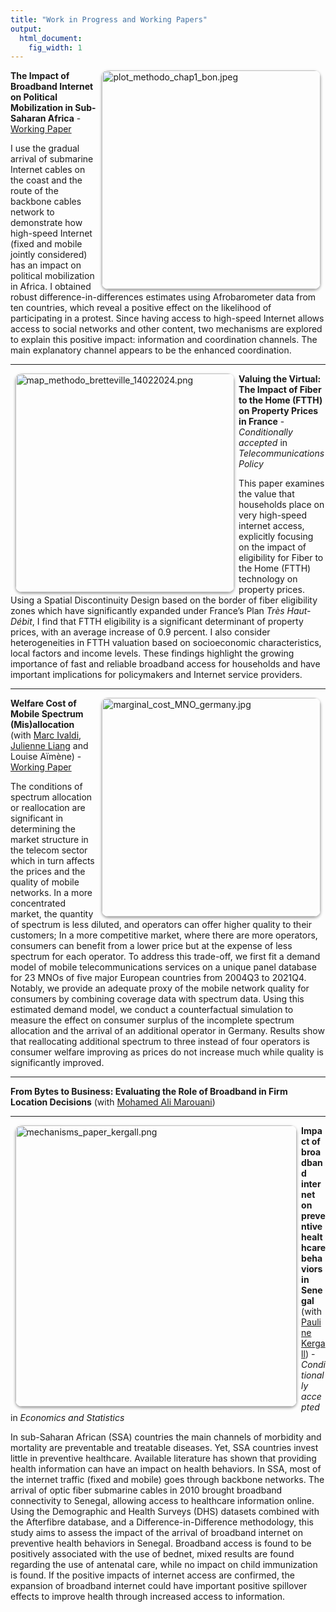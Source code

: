 ```yaml
---
title: "Work in Progress and Working Papers"
output:
  html_document:
    fig_width: 1
---
```


<link rel="shortcut icon" href="favicon.ico">


<style>
  .rounded-image {
    border-radius: 10px; 
    box-shadow: 0px 2px 4px rgba(0, 0, 0, 0.4); 
    margin-right: 2mm; 
    margin-left: 2mm;
  }

</style>

<div>
  <img  align="right" src="images/plot_methodo_chap1_bon.jpeg" class="rounded-image" alt="plot_methodo_chap1_bon.jpeg"  width="350px" >
</div>



**The Impact of Broadband Internet on Political Mobilization in Sub-Saharan Africa** - [Working Paper](https://papers.ssrn.com/sol3/papers.cfm?abstract_id=4247083)

I use the gradual arrival of submarine Internet cables on the coast and the route of the backbone cables network to demonstrate how high-speed Internet (fixed and mobile jointly considered) has an impact on political mobilization in Africa. I obtained robust difference-in-differences estimates using Afrobarometer data from ten countries, which reveal a positive effect on the likelihood of participating in a protest. Since having access to high-speed Internet allows access to social networks and other content, two mechanisms are explored to explain this positive impact: information and coordination channels. The main explanatory channel appears to be the enhanced coordination.



----

<div>
  <img  align="left" src="images/map_methodo_bretteville_14022024.png" class="rounded-image" alt="map_methodo_bretteville_14022024.png"  width="350px" >
</div>


**Valuing the Virtual: The Impact of Fiber to the Home (FTTH) on Property Prices in France** - *Conditionally accepted* in *Telecommunications Policy*

This paper examines the value that households place on very high-speed internet access, explicitly focusing on the impact of eligibility for Fiber to the Home (FTTH) technology on property prices.
Using a Spatial Discontinuity Design based on the border of fiber eligibility zones which have significantly expanded under France's Plan *Très Haut-Débit*, I find that FTTH eligibility is a significant determinant of property prices, with an average increase of 0.9 percent. I also consider heterogeneities in FTTH valuation based on socioeconomic characteristics, local factors and income levels. These findings highlight the growing importance of fast and reliable broadband access for households and have important implications for policymakers and Internet service providers.

<!---
<a href="https://www.scimagojr.com/journalsearch.php?q=20870&amp;tip=sid&amp;exact=no" title="SCImago Journal &amp; Country Rank"><img border="0" src="https://www.scimagojr.com/journal_img.php?id=20870" alt="SCImago Journal &amp; Country Rank"  /></a>
--->

----

<div>
  <img  align="right" src="images/marginal_cost_MNO_germany.jpg" class="rounded-image" alt="marginal_cost_MNO_germany.jpg"  width="350px" >
</div>



**Welfare Cost of Mobile Spectrum (Mis)allocation** (with [Marc Ivaldi](https://www.tse-fr.eu/fr/people/marc-ivaldi), [Julienne Liang](https://www.researchgate.net/profile/Julienne-Liang) and Louise Aïmène) - [Working Paper](https://papers.ssrn.com/sol3/papers.cfm?abstract_id=4228058)

The conditions of spectrum allocation or reallocation are significant in determining the market structure in the telecom sector which in turn affects the prices and the quality of mobile networks. In a more concentrated market, the quantity of spectrum is less diluted, and operators can offer higher quality to their customers; In a more competitive market, where there are more operators, consumers can benefit from a lower price but at the expense of less spectrum for each operator. To address this trade-off, we first fit a demand model of mobile telecommunications services on a unique panel database for 23 MNOs of five major European countries from 2004Q3 to 2021Q4. Notably, we provide an adequate proxy of the mobile network quality for consumers by combining coverage data with spectrum data. Using this estimated demand model, we conduct a counterfactual simulation to measure the effect on consumer surplus of the incomplete spectrum allocation and the arrival of an additional operator in Germany. Results show that reallocating additional spectrum to three instead of four operators is consumer welfare improving as prices do not increase much while quality is significantly improved.




----

**From Bytes to Business: Evaluating the Role of Broadband in Firm Location Decisions** (with [Mohamed Ali Marouani](https://sites.google.com/view/mohamedali-marouani/home))

<!---

This paper investigates the impact of mobile broadband Internet on business creation in Tunisia, a critical topic given the country's economic challenges. Using a rich dataset of Tunisian delegations, the study employs a count model to assess the influence of mobile broadband Internet quality on firm location decisions. The findings reveal a significant positive relationship between the density of 4G antennas per 10,000 inhabitants and the rate of new business creation. However, this effect is not observed in rural areas, suggesting potential differences in technology adoption.
The research highlights the potential role of mobile broadband Internet in fostering local economic growth, emphasizing the need for policymakers to consider contextual factors.

```r
knitr::include_graphics("images/tunisie_maps_chap3.jpg")
```


----

**The Relationship between License Duration and Telecom Investment in Africa and the Middle East: an Econometric Analysis** 

This research project links investment in the telecommunications sector and one of the terms of the regulatory framework for this sector, the mobile licence duration in African and Middle-eastern countries. Using World Cellular Information Service and Worldwide Governance Indicators data, we were able to build a database combining the amount of CAPEX per capita with the license duration (the average duration of all active licenses) adding governance quality indicators for 13 developing countries in Africa and the Middle East over a 9-year period. Based on an OLS estimate, we found that the licence duration has a positive effect on investment provided that the political stability of the country is above a certain threshold.

--->

----

<div>
  <img  align="left" src="images/mechanisms_paper_kergall.png" class="rounded-image" alt="mechanisms_paper_kergall.png"  width="450px" >
</div>


**Impact of broadband internet on preventive healthcare behaviors in Senegal** (with [Pauline Kergall](https://sites.google.com/view/paulinekergall/home?authuser=0)) - *Conditionally accepted* in *Economics and Statistics*

In sub-Saharan African (SSA) countries the main channels of morbidity and mortality are preventable and treatable diseases. Yet, SSA countries invest little in preventive healthcare. Available literature has shown that providing health information can have an impact on health behaviors. In SSA, most of the internet traffic (fixed and mobile) goes through backbone networks. The arrival of optic fiber submarine cables in 2010 brought broadband connectivity to Senegal, allowing access to healthcare information online. Using the Demographic and Health Surveys (DHS) datasets combined with the Afterfibre database, and a Difference-in-Difference methodology, this study aims to assess the impact of the arrival of broadband internet on preventive health behaviors in Senegal. Broadband access is found to be positively associated with the use of bednet, mixed results are found regarding the use of antenatal care, while no impact on child immunization is found. If the positive impacts of internet access are confirmed, the expansion of broadband internet could have important positive spillover effects to improve health through increased access to information.



